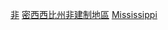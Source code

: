 {{containercat}}

[[Category:密西西比州各縣聚居地|非]]
[[Category:密西西比州非建制地區|]]
[[Category:美國各縣非建制地區|Mississippi]]
